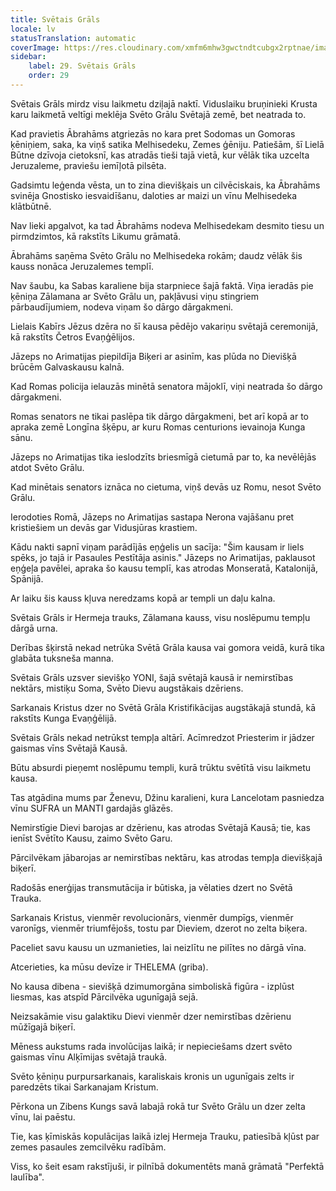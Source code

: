 ```yaml
---
title: Svētais Grāls
locale: lv
statusTranslation: automatic
coverImage: https://res.cloudinary.com/xmfm6mhw3gwctndtcubgx2rptnae/image/upload/v1741354419/small_cover_la_gran_rebelion_28716e29d2.webp
sidebar:
    label: 29. Svētais Grāls
    order: 29
---
```

Svētais Grāls mirdz visu laikmetu dziļajā naktī. Viduslaiku bruņinieki Krusta karu laikmetā veltīgi meklēja Svēto Grālu Svētajā zemē, bet neatrada to.

Kad pravietis Ābrahāms atgriezās no kara pret Sodomas un Gomoras ķēniņiem, saka, ka viņš satika Melhisedeku, Zemes ģēniju. Patiešām, šī Lielā Būtne dzīvoja cietoksnī, kas atradās tieši tajā vietā, kur vēlāk tika uzcelta Jeruzaleme, praviešu iemīļotā pilsēta.

Gadsimtu leģenda vēsta, un to zina dievišķais un cilvēciskais, ka Ābrahāms svinēja Gnostisko iesvaidīšanu, daloties ar maizi un vīnu Melhisedeka klātbūtnē.

Nav lieki apgalvot, ka tad Ābrahāms nodeva Melhisedekam desmito tiesu un pirmdzimtos, kā rakstīts Likumu grāmatā.

Ābrahāms saņēma Svēto Grālu no Melhisedeka rokām; daudz vēlāk šis kauss nonāca Jeruzalemes templī.

Nav šaubu, ka Sabas karaliene bija starpniece šajā faktā. Viņa ieradās pie ķēniņa Zālamana ar Svēto Grālu un, pakļāvusi viņu stingriem pārbaudījumiem, nodeva viņam šo dārgo dārgakmeni.

Lielais Kabīrs Jēzus dzēra no šī kausa pēdējo vakariņu svētajā ceremonijā, kā rakstīts Četros Evaņģēlijos.

Jāzeps no Arimatijas piepildīja Biķeri ar asinīm, kas plūda no Dievišķā brūcēm Galvaskausu kalnā.

Kad Romas policija ielauzās minētā senatora mājoklī, viņi neatrada šo dārgo dārgakmeni.

Romas senators ne tikai paslēpa tik dārgo dārgakmeni, bet arī kopā ar to apraka zemē Longīna šķēpu, ar kuru Romas centurions ievainoja Kunga sānu.

Jāzeps no Arimatijas tika ieslodzīts briesmīgā cietumā par to, ka nevēlējās atdot Svēto Grālu.

Kad minētais senators iznāca no cietuma, viņš devās uz Romu, nesot Svēto Grālu.

Ierodoties Romā, Jāzeps no Arimatijas sastapa Nerona vajāšanu pret kristiešiem un devās gar Vidusjūras krastiem.

Kādu nakti sapnī viņam parādījās eņģelis un sacīja: "Šim kausam ir liels spēks, jo tajā ir Pasaules Pestītāja asinis." Jāzeps no Arimatijas, paklausot eņģeļa pavēlei, apraka šo kausu templī, kas atrodas Monseratā, Katalonijā, Spānijā.

Ar laiku šis kauss kļuva neredzams kopā ar templi un daļu kalna.

Svētais Grāls ir Hermeja trauks, Zālamana kauss, visu noslēpumu tempļu dārgā urna.

Derības šķirstā nekad netrūka Svētā Grāla kausa vai gomora veidā, kurā tika glabāta tuksneša manna.

Svētais Grāls uzsver sievišķo YONI, šajā svētajā kausā ir nemirstības nektārs, mistiķu Soma, Svēto Dievu augstākais dzēriens.

Sarkanais Kristus dzer no Svētā Grāla Kristifikācijas augstākajā stundā, kā rakstīts Kunga Evaņģēlijā.

Svētais Grāls nekad netrūkst tempļa altārī. Acīmredzot Priesterim ir jādzer gaismas vīns Svētajā Kausā.

Būtu absurdi pieņemt noslēpumu templi, kurā trūktu svētītā visu laikmetu kausa.

Tas atgādina mums par Ženevu, Džinu karalieni, kura Lancelotam pasniedza vīnu SUFRA un MANTI gardajās glāzēs.

Nemirstīgie Dievi barojas ar dzērienu, kas atrodas Svētajā Kausā; tie, kas ienīst Svētīto Kausu, zaimo Svēto Garu.

Pārcilvēkam jābarojas ar nemirstības nektāru, kas atrodas tempļa dievišķajā biķerī.

Radošās enerģijas transmutācija ir būtiska, ja vēlaties dzert no Svētā Trauka.

Sarkanais Kristus, vienmēr revolucionārs, vienmēr dumpīgs, vienmēr varonīgs, vienmēr triumfējošs, tostu par Dieviem, dzerot no zelta biķera.

Paceliet savu kausu un uzmanieties, lai neizlītu ne pilītes no dārgā vīna.

Atcerieties, ka mūsu devīze ir THELEMA (griba).

No kausa dibena - sievišķā dzimumorgāna simboliskā figūra - izplūst liesmas, kas atspīd Pārcilvēka ugunīgajā sejā.

Neizsakāmie visu galaktiku Dievi vienmēr dzer nemirstības dzērienu mūžīgajā biķerī.

Mēness aukstums rada involūcijas laikā; ir nepieciešams dzert svēto gaismas vīnu Alķīmijas svētajā traukā.

Svēto ķēniņu purpursarkanais, karaliskais kronis un ugunīgais zelts ir paredzēts tikai Sarkanajam Kristum.

Pērkona un Zibens Kungs savā labajā rokā tur Svēto Grālu un dzer zelta vīnu, lai paēstu.

Tie, kas ķīmiskās kopulācijas laikā izlej Hermeja Trauku, patiesībā kļūst par zemes pasaules zemcilvēku radībām.

Viss, ko šeit esam rakstījuši, ir pilnībā dokumentēts manā grāmatā "Perfektā laulība".

